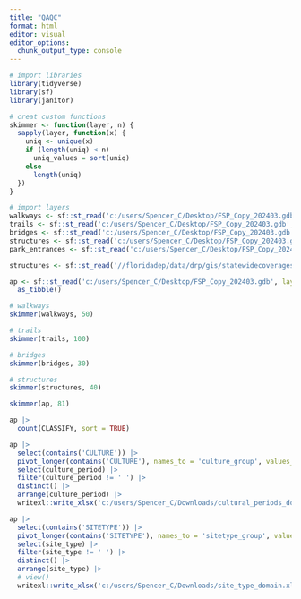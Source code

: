 ```yaml
---
title: "QAQC"
format: html
editor: visual
editor_options: 
  chunk_output_type: console
---
```


```r
# import libraries
library(tidyverse)
library(sf)
library(janitor)

# creat custom functions
skimmer <- function(layer, n) {
  sapply(layer, function(x) {
    uniq <- unique(x)
    if (length(uniq) < n)
      uniq_values = sort(uniq)
    else
      length(uniq)
  })
}
```


```r
# import layers
walkways <- sf::st_read('c:/users/Spencer_C/Desktop/FSP_Copy_202403.gdb', layer = 'Walkways_Statewide')
trails <- sf::st_read('c:/users/Spencer_C/Desktop/FSP_Copy_202403.gdb', layer = 'Trails_Statewide')
bridges <- sf::st_read('c:/users/Spencer_C/Desktop/FSP_Copy_202403.gdb', layer = 'Bridges_Statewide')
structures <- sf::st_read('c:/users/Spencer_C/Desktop/FSP_Copy_202403.gdb', layer = 'Structures_Statewide')
park_entrances <- sf::st_read('c:/users/Spencer_C/Desktop/FSP_Copy_202403.gdb', layer = 'Park_Entrances_Statewide')
```


```r
structures <- sf::st_read('//floridadep/data/drp/gis/statewidecoverages/FloridaStateParksGIS.gdb', layer = 'Structures_Statewide')
```


```r
ap <- sf::st_read('c:/users/Spencer_C/Desktop/FSP_Copy_202403.gdb', layer = 'archeology_site_polygons') |>
  as_tibble()
```

```r
# walkways
skimmer(walkways, 50)

# trails
skimmer(trails, 100)

# bridges
skimmer(bridges, 30)

# structures
skimmer(structures, 40)
```

```r
skimmer(ap, 81)

ap |>
  count(CLASSIFY, sort = TRUE)

ap |>
  select(contains('CULTURE')) |>
  pivot_longer(contains('CULTURE'), names_to = 'culture_group', values_to = 'culture_period') |>
  select(culture_period) |>
  filter(culture_period != ' ') |>
  distinct() |>
  arrange(culture_period) |>
  writexl::write_xlsx('c:/users/Spencer_C/Downloads/cultural_periods_domain.xlsx')

ap |>
  select(contains('SITETYPE')) |>
  pivot_longer(contains('SITETYPE'), names_to = 'sitetype_group', values_to = 'site_type') |>
  select(site_type) |>
  filter(site_type != ' ') |>
  distinct() |>
  arrange(site_type) |>
  # view()
  writexl::write_xlsx('c:/users/Spencer_C/Downloads/site_type_domain.xlsx')
```

